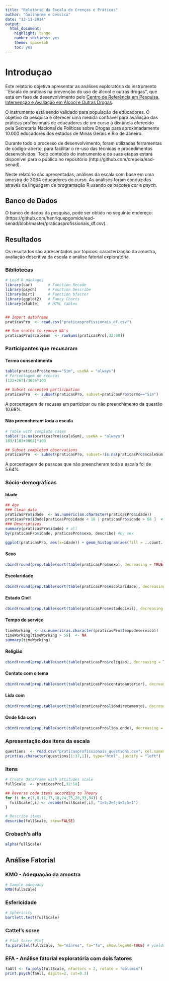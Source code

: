 ```yaml
---
title: "Relatório da Escala de Crenças e Práticas"
author: "Guilherme e Jéssica"
date: "13-11-2014"
output:
  html_document:
    highlight: tango
    number_sections: yes
    theme: spacelab
    toc: yes
---
```


# Introduçao

Este relatório objetiva apresentar as análises exploratória do instrumento ``Escala de práticas na prevenção do uso de álcool e outras drogas'', que está em fase de desenvolvimento pelo [Centro de Referência em Pesquisa, Intervenção e Avaliação em Álcool e Outras Drogas](http://www.ufjf.br/crepeia/).

O instrumento está sendo validado para população de educadores. O objetivo da pesquisa é oferecer uma medida confiável para avaliação das práticas profissionais de educadores de um curso à distância oferecido pela Secretaria Nacional de Políticas sobre Drogas para aproximadamente 10.000 educadores dos estados de Minas Gerais e Rio de Janeiro.

Durante todo o processo de desenvolvimento, foram utilizadas ferramentas de código-aberto, para facilitar o re-uso das técnicas e procedimentos desenvolvidos. Todo conteúdo do instrumento e de suas etapas estará disponível para o público no repositório (http://github.com/crepeia/ead-senad).

Neste relatório são apresentadas, análises da escala com base em uma amostra de 3064 educadores do curso. As análises foram conduzidas através da linguagem de programação R usando os pacotes *car* e *psych*.


## Banco de Dados

O banco de dados da pesquisa, pode ser obtido no seguinte endereço: (https://github.com/henriquepgomide/ead-senad/blob/master/praticasprofissionais_df.csv).

Resultados
-------------------------

Os resultados são apresentados por tópicos: caracterização da amostra, avaliação descritiva da escala e análise fatorial exploratória.


### Bibliotecas
```r

# Load R packages
library(car)       # Function Recode
library(psych)     # Function Describe
library(mirt)      # Function bfactor
library(ggplot2)   # Fancy Charts
library(xtable)    # HTML tables


## Import dataframe
praticasPro  <- read.csv("praticasprofissionais_df.csv")

## Sum scales to remove NA's
praticasPro$scaleSum  <- rowSums(praticasPro[,32:68])

```


### Participantes que recusaram

#### Termo consentimento
```r
table(praticasPro$termo=="Sim", useNA = "always")
# Porcentagem de recusas
(122+267)/3636*100

## Subset consented participation
praticasPro  <- subset(praticasPro, subset=praticasPro$termo=="Sim")

```

A porcentagem de recusas em participar ou não preenchimento da questão 10.69%.

#### Não preencheram toda a escala
```r
# Table with complete cases
table(!is.na(praticasPro$scaleSum), useNA = "always")
183/(183+3064)*100

## Subset completed observations
praticasPro  <- subset(praticasPro, subset=!is.na(praticasPro$scaleSum))
```

A porcentagem de pessoas que não preencheram toda a escala foi de 5.64%

### Sócio-demográficas

#### Idade
```r
## Age
### Clean data
praticasPro$idade  <- as.numeric(as.character(praticasPro$idade))          ### Convert into numeric
praticasPro$idade[praticasPro$idade < 18 | praticasPro$idade > 68 ]  <- NA ### Remove cases
### Descriptives
summary(praticasPro$idade) # all
by(praticasPro$idade, praticasPro$sexo, describe) #by sex

```

```r
ggplot(praticasPro, aes(x=idade)) + geom_histogram(aes(fill = ..count..), binwidth = 6) + xlab("Idade") + ylab("Frequência") + scale_fill_continuous(name="Frequency")
```

#### Sexo
```r
cbind(round(prop.table(sort(table(praticasPro$sexo), decreasing = TRUE)),2))
```

#### Escolaridade
```r
cbind(round(prop.table(sort(table(praticasPro$escolaridade), decreasing = TRUE)),2))
```

#### Estado Civil
```r
cbind(round(prop.table(sort(table(praticasPro$estadocivil), decreasing = TRUE)),2))
```

#### Tempo de serviço
```r
timeWorking  <- as.numeric(as.character(praticasPro$tempodeservico))
timeWorking[timeWorking > 59]  <- NA
summary(timeWorking)
```

#### Religião
```r
cbind(round(prop.table(sort(table(praticasPro$religiao), decreasing = TRUE)),2))
```

#### Contato com o tema
```r
cbind(round(prop.table(sort(table(praticasPro$contatoanterior), decreasing = TRUE)),2))
```

#### Lida com
```r
cbind(round(prop.table(sort(table(praticasPro$lidadiretamente), decreasing = TRUE)),2))
```

#### Onde lida com
```r
cbind(round(prop.table(sort(table(praticasPro$lida.onde), decreasing = TRUE)),2))
```

### Apresentação dos itens da escala 

```r
questions  <- read.csv("praticasprofissionais_questions.csv", col.names = "Itens", header=TRUE)
print(as.character(questions[1:37,1]), type="html", justify = "left")
```

### Itens

```r
# Create dataFrame with attitudes scale
fullScale  <- praticasPro[,32:68]

## Reverse code items according to Theory
for (i in c(1,8,11,15,18,24,25,28,33,34)) {
  fullScale[,i] <- recode(fullScale[,i], "1=5;2=4;4=2;5=1")
}

# Describe items
describe(fullScale, skew=FALSE)

```


### Crobach's alfa
```r
alpha(fullScale)
```

Análise Fatorial
----------------------

### KMO - Adequação da amostra
```r
# Sample adequacy
KMO(fullScale)
```


### Esfericidade
```r
# Sphericity
bartlett.test(fullScale)
```

### Cattel's scree
```r
# Plot Scree Plot
fa.parallel(fullScale, fm="minres", fa="fa", show.legend=TRUE) # yields 4 components
```

### EFA - Análise fatorial exploratória com dois fatores

```r
faAll <- fa.poly(fullScale, nfactors = 2, rotate = "oblimin")
print.psych(faAll, digits=2, cut=0.3)
```

